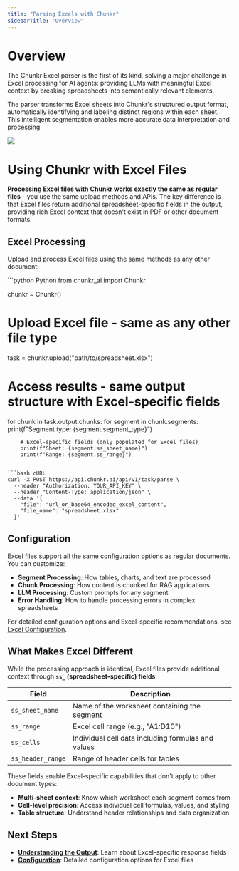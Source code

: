 ```yaml
---
title: "Parsing Excels with Chunkr"
sidebarTitle: "Overview"
---
```


<BetaNote/>

# Overview
 
The Chunkr Excel parser is the first of its kind, solving a major challenge in Excel processing for AI agents: 
providing LLMs with meaningful Excel context by breaking spreadsheets into semantically relevant elements.

The parser transforms Excel sheets into Chunkr's structured output format, automatically identifying and labeling distinct regions within each sheet. 
This intelligent segmentation enables more accurate data interpretation and processing.

<Frame caption="Financial spreadsheet showing Chunkr's intelligent segmentation">
  <img src="../../assets/excel_parsing_example.png" />
</Frame>

# Using Chunkr with Excel Files

**Processing Excel files with Chunkr works exactly the same as regular files** - you use the same upload methods and APIs. The key difference is that Excel files return additional spreadsheet-specific fields in the output, providing rich Excel context that doesn't exist in PDF or other document formats.

## Excel Processing

Upload and process Excel files using the same methods as any other document:

<CodeGroup>
```python Python
from chunkr_ai import Chunkr

chunkr = Chunkr()

# Upload Excel file - same as any other file type
task = chunkr.upload("path/to/spreadsheet.xlsx")

# Access results - same output structure with Excel-specific fields
for chunk in task.output.chunks:
    for segment in chunk.segments:
        print(f"Segment type: {segment.segment_type}")
        
        # Excel-specific fields (only populated for Excel files)
        print(f"Sheet: {segment.ss_sheet_name}")
        print(f"Range: {segment.ss_range}")
```

```bash cURL
curl -X POST https://api.chunkr.ai/api/v1/task/parse \
  --header "Authorization: YOUR_API_KEY" \
  --header "Content-Type: application/json" \
  --data '{
    "file": "url_or_base64_encoded_excel_content",
    "file_name": "spreadsheet.xlsx"
  }'
```
</CodeGroup>

## Configuration

Excel files support all the same configuration options as regular documents. You can customize:

- **Segment Processing**: How tables, charts, and text are processed
- **Chunk Processing**: How content is chunked for RAG applications  
- **LLM Processing**: Custom prompts for any segment
- **Error Handling**: How to handle processing errors in complex spreadsheets

For detailed configuration options and Excel-specific recommendations, see [Excel Configuration](/docs/excel-parser/configuration).

## What Makes Excel Different

While the processing approach is identical, Excel files provide additional context through **`ss_` (spreadsheet-specific) fields**:

| Field | Description |
|-------|-------------|
| `ss_sheet_name` | Name of the worksheet containing the segment |
| `ss_range` | Excel cell range (e.g., "A1:D10") |
| `ss_cells` | Individual cell data including formulas and values |
| `ss_header_range` | Range of header cells for tables |

These fields enable Excel-specific capabilities that don't apply to other document types:
- **Multi-sheet context**: Know which worksheet each segment comes from
- **Cell-level precision**: Access individual cell formulas, values, and styling
- **Table structure**: Understand header relationships and data organization

## Next Steps

- **[Understanding the Output](/docs/excel-parser/understanding-the-output)**: Learn about Excel-specific response fields
- **[Configuration](/docs/excel-parser/configuration)**: Detailed configuration options for Excel files

